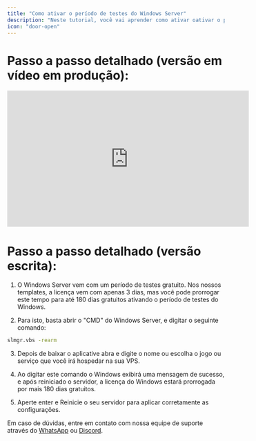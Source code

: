 ```yaml
---
title: "Como ativar o período de testes do Windows Server"
description: "Neste tutorial, você vai aprender como ativar oativar o período de testes do Windows Server."
icon: "door-open"
---
```


# **Passo a passo detalhado (versão em vídeo em produção):**

<iframe width="560" height="315" src="https://www.youtube.com/" title="YouTube video player" frameborder="0" allow="accelerometer; autoplay; clipboard-write; encrypted-media; gyroscope; picture-in-picture; web-share" referrerpolicy="strict-origin-when-cross-origin" allowfullscreen></iframe>

# **Passo a passo detalhado (versão escrita):**

1. O Windows Server vem com um período de testes gratuito. Nos nossos templates, a licença vem com apenas 3 dias, mas você pode prorrogar este tempo para até 180 dias gratuitos ativando o período de testes do Windows.

2. Para isto, basta abrir o "CMD" do Windows Server, e digitar o seguinte comando:
```bash {style={backgroundColor:"rgba(255,0,0,0.1)"}}
slmgr.vbs -rearm
```

3. Depois de baixar o aplicative abra e digite o nome ou escolha o jogo ou serviço que você irá hospedar na sua VPS.

4. Ao digitar este comando o Windows exibirá uma mensagem de sucesso, e após reiniciado o servidor, a licença do Windows estará prorrogada por mais 180 dias gratuitos.

5. Aperte enter e Reinicie o seu servidor para aplicar corretamente as configurações.

<Note>Em caso de dúvidas, entre em contato com nossa equipe de suporte através do [WhatsApp](https://api.whatsapp.com/send/?phone=5511910603976&text=Ol%C3%A1%2C+gostaria+de+uma+ajuda%21&type=phone_number&app_absent=0) ou [Discord](https://discord.com/invite/wfx9C73).</Note>
